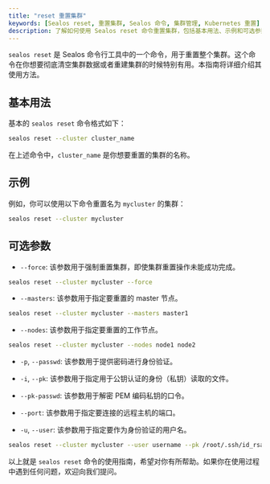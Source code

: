 ```yaml
---
title: "reset 重置集群"
keywords: [Sealos reset, 重置集群, Sealos 命令, 集群管理, Kubernetes 重置]
description: 了解如何使用 Sealos reset 命令重置集群，包括基本用法、示例和可选参数，确保集群管理更高效。
---
```


`sealos reset` 是 Sealos 命令行工具中的一个命令，用于重置整个集群。这个命令在你想要彻底清空集群数据或者重建集群的时候特别有用。本指南将详细介绍其使用方法。

## 基本用法

基本的 `sealos reset` 命令格式如下：

```bash
sealos reset --cluster cluster_name
```

在上述命令中，`cluster_name` 是你想要重置的集群的名称。

## 示例

例如，你可以使用以下命令重置名为 `mycluster` 的集群：

```bash
sealos reset --cluster mycluster
```

## 可选参数

- `--force`: 该参数用于强制重置集群，即使集群重置操作未能成功完成。

```bash
sealos reset --cluster mycluster --force
```

- `--masters`: 该参数用于指定要重置的 master 节点。

```bash
sealos reset --cluster mycluster --masters master1
```

- `--nodes`: 该参数用于指定要重置的工作节点。

```bash
sealos reset --cluster mycluster --nodes node1 node2
```

- `-p`, `--passwd`: 该参数用于提供密码进行身份验证。

- `-i`, `--pk`: 该参数用于指定用于公钥认证的身份（私钥）读取的文件。

- `--pk-passwd`: 该参数用于解密 PEM 编码私钥的口令。

- `--port`: 该参数用于指定要连接的远程主机的端口。

- `-u`, `--user`: 该参数用于指定要作为身份验证的用户名。

```bash
sealos reset --cluster mycluster --user username --pk /root/.ssh/id_rsa --pk-passwd yourpassword
```

以上就是 `sealos reset` 命令的使用指南，希望对你有所帮助。如果你在使用过程中遇到任何问题，欢迎向我们提问。